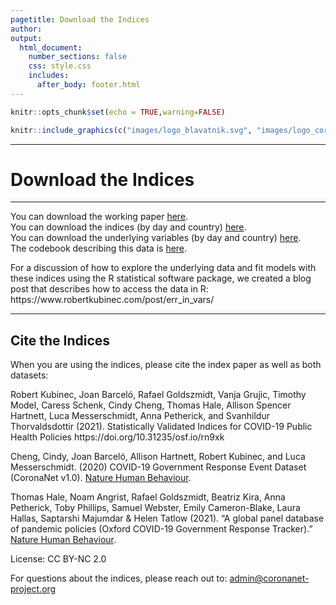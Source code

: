 ```yaml
---
pagetitle: Download the Indices
author: 
output: 
  html_document:
    number_sections: false
    css: style.css
    includes:
      after_body: footer.html
---
```


```r
knitr::opts_chunk$set(echo = TRUE,warning=FALSE)

```

\renewcommand{\topfraction}{.85}
\renewcommand{\bottomfraction}{.7}
\renewcommand{\textfraction}{.15}
\renewcommand{\floatpagefraction}{.66}


```r
knitr::include_graphics(c("images/logo_blavatnik.svg", "images/logo_coronanet.png", "images/logo_hfp.png"))
``` 

***
# Download the Indices
***


You can download the working paper [here](https://osf.io/preprints/socarxiv/rn9xk/).  
You can download the indices (by day and country) [here](https://drive.google.com/uc?export=download&id=1dMCTVPrf-tJyhv_uxr0yAQO-Elx0QOCG).  
You can download the underlying variables (by day and country) [here](https://drive.google.com/uc?id=1lorcowHNnF0Vl6pxBjMdjTC4yPhHBLJI&export=download).  
The codebook describing this data is [here](https://docs.google.com/document/d/1ScKWFv7jOHYVQlsbqvf--yU0mO2JscTsNEmb0SMXcsg/edit?usp=sharing).  

For a discussion of how to explore the underlying data and fit models with these indices using the R statistical software package, we created a blog post that describes how to access the data in R: https://www.robertkubinec.com/post/err_in_vars/


***

## Cite the Indices

When you are using the indices, please cite the index paper as well as both datasets: 

Robert Kubinec, Joan Barceló, Rafael Goldszmidt, Vanja Grujic, Timothy Model, Caress Schenk, Cindy Cheng, Thomas Hale, Allison Spencer Hartnett, Luca Messerschmidt, Anna Petherick, and Svanhildur Thorvaldsdottir (2021). Statistically Validated Indices for COVID-19 Public Health Policies https://doi.org/10.31235/osf.io/rn9xk

Cheng, Cindy, Joan Barceló, Allison Hartnett, Robert Kubinec, and Luca Messerschmidt. (2020)
COVID-19 Government Response Event Dataset (CoronaNet v1.0). [Nature Human Behaviour](https://doi.org/10.1038/s41562-020-0909-7).

Thomas Hale, Noam Angrist, Rafael Goldszmidt, Beatriz Kira, Anna Petherick, Toby Phillips, Samuel Webster, Emily Cameron-Blake, Laura Hallas, Saptarshi Majumdar & Helen Tatlow (2021). “A global panel database of pandemic policies (Oxford COVID-19 Government Response Tracker).” [Nature Human Behaviour](https://doi.org/10.1038/s41562-021-01079-8).


License: CC BY-NC 2.0

For questions about the indices, please reach out to: [admin@coronanet-project.org](mailto:admin@coronanet-project.org)
